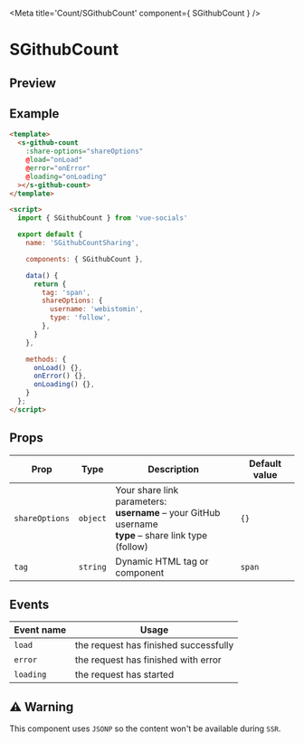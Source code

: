 
<Meta title='Count/SGithubCount' component={ SGithubCount } />

<style>{`
  .custom-preview .base-canvas {
    height: auto;
  }
`}</style>

# SGithubCount

## Preview

<Preview className="custom-preview">
  <Story id='count-sgithubcount--default' />
</Preview>

## Example

```html
<template>
  <s-github-count
    :share-options="shareOptions"
    @load="onLoad"
    @error="onError"
    @loading="onLoading"
  ></s-github-count>
</template>

<script>
  import { SGithubCount } from 'vue-socials'

  export default {
    name: 'SGithubCountSharing',

    components: { SGithubCount },

    data() {
      return {
        tag: 'span',
        shareOptions: {
          username: 'webistomin',
          type: 'follow',
        },
      }
    },

    methods: {
      onLoad() {},
      onError() {},
      onLoading() {},
    }
  };
</script>
```

## Props

| Prop | Type | Description | Default value |
| ------ | ------ | ------ | ------ |
`shareOptions` | `object` | Your share link parameters: <br /> **username** – your GitHub username <br /> **type** – share link type (follow) <br /> | `{}`
`tag` | `string` | Dynamic HTML tag or component  | `span`

## Events

| Event name | Usage |
| ------ | ------ |
`load` |  the request has finished successfully |
`error` | the request has finished with error |
`loading` | the request has started |

## ⚠️ Warning

This component uses `JSONP` so the content won't be available during `SSR`.

